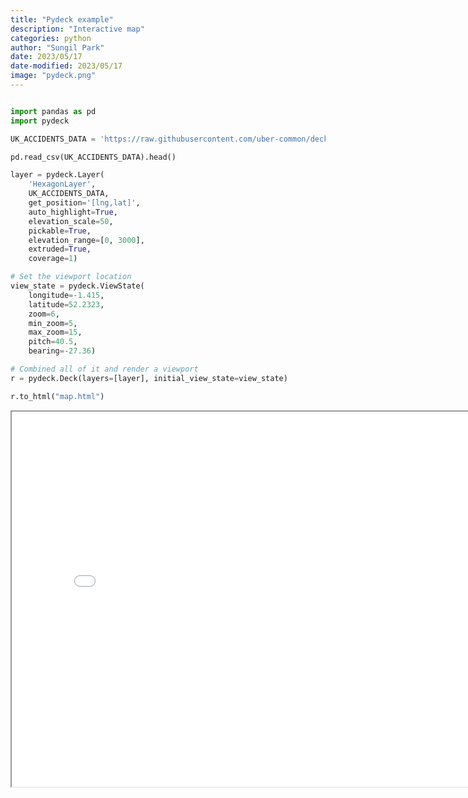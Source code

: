 ```yaml
---
title: "Pydeck example"
description: "Interactive map"
categories: python
author: "Sungil Park"
date: 2023/05/17
date-modified: 2023/05/17
image: "pydeck.png"
---
```


```r
```

```python
import pandas as pd
import pydeck

UK_ACCIDENTS_DATA = 'https://raw.githubusercontent.com/uber-common/deck.gl-data/master/examples/3d-heatmap/heatmap-data.csv'

pd.read_csv(UK_ACCIDENTS_DATA).head()
```

```python
layer = pydeck.Layer(
    'HexagonLayer',
    UK_ACCIDENTS_DATA,
    get_position='[lng,lat]',
    auto_highlight=True,
    elevation_scale=50,
    pickable=True,
    elevation_range=[0, 3000],
    extruded=True,                 
    coverage=1)

# Set the viewport location
view_state = pydeck.ViewState(
    longitude=-1.415,
    latitude=52.2323,
    zoom=6,
    min_zoom=5,
    max_zoom=15,
    pitch=40.5,
    bearing=-27.36)

# Combined all of it and render a viewport
r = pydeck.Deck(layers=[layer], initial_view_state=view_state)

r.to_html("map.html")
```

<iframe src="map.html" width="800" height="600">

</iframe>
